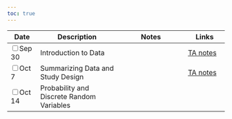 ```yaml
---
toc: true
---
```


<table class="table-striped text-left table-bordered" align = "center">

  <thead>
    <th style="width:  11%">Date</th>
    <th style="width:  30%">Description</th>
    <th style="width:  25%">Notes</th>
    <th style="width:  15%">Links</th>
  </thead>


  <tr>
    <td><input type="checkbox" />Sep 30</td>
    <td> Introduction to Data &nbsp; &nbsp; </td>
    <td></td>
    <td><a href="https://mdogucu.github.io/stats67-fa25-starter-codes/1disa-intro-data.qmd" download> <i class="fa-brands fa-r-project" aria-hidden="true"
            title="External Link to Slides" target = "_blank"></i></a>
        <a href="https://mdogucu.github.io/stats67-fa25-starter-codes/1disa-intro-data-TA-notes.qmd" download title="TA notes"> TA notes</a></td>
  </tr>
  
  <tr>
    <td><input type="checkbox" />Oct 7</td>
    <td> Summarizing Data and Study Design &nbsp; &nbsp; </td>
    <td></td>
    <td><a href="https://mdogucu.github.io/stats67-fa25-starter-codes/2disa-study-prob.qmd" download> <i class="fa-brands fa-r-project" aria-hidden="true"
            title="External Link to Slides" target = "_blank"></i></a>
            <a href="https://mdogucu.github.io/stats67-fa25-starter-codes/2disa-study-prob-TA-notes.qmd" download title="TA notes"> TA notes</a></td>
  </tr>
  
  <tr>
    <td><input type="checkbox" />Oct 14</td>
    <td> Probability and Discrete Random Variables &nbsp; &nbsp; </td>
    <td></td>
    <td><a href="https://mdogucu.github.io/stats67-fa25-starter-codes/3disa-prob-discrete-rv.qmd" download> <i class="fa-brands fa-r-project" aria-hidden="true"
            title="External Link to Slides" target = "_blank"></i></a></td>
  </tr>
  

  
        
</table>
